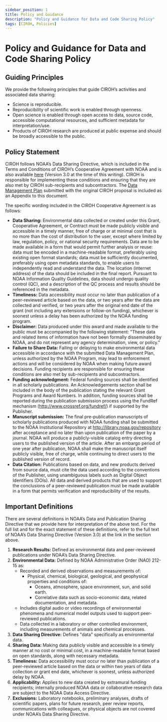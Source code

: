 ```yaml
---
sidebar_position: 1
title: Policy and Guidance
description: "Policy and Guidance for Data and Code Sharing Policy"
tags: [CIROH, Policies]
---
```


# Policy and Guidance for Data and Code Sharing Policy

## Guiding Principles
We provide the following principles that guide CIROH’s activities and associated data sharing:
- Science is reproducible.
- Reproducibility of scientific work is enabled through openness.
- Open science is enabled through open access to data, source code, accessible computational resources, and sufficient metadata for interpretation/use.
- Products of CIROH research are produced at public expense and should be broadly accessible to the public.

## Policy Statement
CIROH follows NOAA’s Data Sharing Directive, which is included in the Terms and Conditions of CIROH’s Cooperative Agreement with NOAA and is also available [here](https://nosc.noaa.gov/EDMC/PD.DSP.php) (Version 3.0 at the time of this writing). CIROH is responsible for implementing these conditions and ensuring that they are also met by CIROH sub-recipients and subcontractors. The [Data Management Plan](/files/CIROH_Data_Management_Plan.pdf) submitted with the original CIROH proposal is included as an Appendix to this document.

The specific wording included in the CIROH Cooperative Agreement is as follows:

- **Data Sharing:** Environmental data collected or created under this Grant, Cooperative Agreement, or Contract must be made publicly visible and accessible in a timely manner, free of charge or at minimal cost that is no more than the cost of distribution to the user, except where limited by law, regulation, policy, or national security requirements. Data are to be made available in a form that would permit further analysis or reuse: data must be encoded in a machine-readable format, preferably using existing open format standards; data must be sufficiently documented, preferably using open metadata standards, to enable users to independently read and understand the data. The location (internet address) of the data should be included in the final report. Pursuant to NOAA Information Quality Guidelines, data should undergo quality control (QC), and a description of the QC process and results should be referenced in the metadata.
- **Timeliness:** Data accessibility must occur no later than publication of a peer-reviewed article based on the data, or two years after the data are collected and verified, or two years after the original end date of the grant (not including any extensions or follow-on funding), whichever is soonest unless a delay has been authorized by the NOAA funding program.
- **Disclaimer:** Data produced under this award and made available to the public must be accompanied by the following statement: "These data and related items of information have not been formally disseminated by NOAA, and do not represent any agency determination, view, or policy."
- **Failure to Share Data:** Failing or delaying to make environmental data accessible in accordance with the submitted Data Management Plan, unless authorized by the NOAA Program, may lead to enforcement actions and will be considered by NOAA when making future award decisions. Funding recipients are responsible for ensuring these conditions are also met by sub-recipients and subcontractors.
- **Funding acknowledgment:** Federal funding sources shall be identified in all scholarly publications. An Acknowledgements section shall be included in the body of the publication stating the relevant Grant Programs and Award Numbers. In addition, funding sources shall be reported during the publication submission process using the FundRef mechanism (http://www.crossref.org/fundref/) if supported by the Publisher.
- **Manuscript submission:** The final pre-publication manuscripts of scholarly publications produced with NOAA funding shall be submitted to the NOAA Institutional Repository at http://library.noaa.gov/repository after acceptance and no later than upon publication of the paper by a journal. NOAA will produce a publicly-visible catalog entry directing users to the published version of the article. After an embargo period of one year after publication, NOAA shall make the manuscript itself publicly visible, free of charge, while continuing to direct users to the published version of record.
- **Data Citation:** Publications based on data, and new products derived from source data, must cite the data used according to the conventions of the Publisher, using unambiguous labels such as Digital Object Identifiers (DOIs). All data and derived products that are used to support the conclusions of a peer-reviewed publication must be made available in a form that permits verification and reproducibility of the results.

## Important Definitions

There are several definitions in NOAA’s Data and Publication Sharing Directive that we provide here for interpretation of the above text. For the full list and for the exact statement of these definitions, refer to the full text of NOAA’s Data Sharing Directive (Version 3.0) at the link in the section above.

1. **Research Results:** Defined as environmental data and peer-reviewed publications under NOAA’s Data Sharing Directive.
2. **Environmental Data:** Defined by NOAA Administrative Order (NAO) 212-15 as:
   - Recorded and derived observations and measurements of:
     - Physical, chemical, biological, geological, and geophysical properties and conditions of:
       - Oceans, atmosphere, space environment, sun, and solid earth.
        - Correlative data such as socio-economic data, related documentation, and metadata.
   - Includes digital audio or video recordings of environmental phenomena and numerical model outputs used to support peer-reviewed publications.
   - Data collected in a laboratory or other controlled environment, including measurements of animals and chemical processes.
3. **Data Sharing Directive:** Defines "data" specifically as environmental data.
4. **Sharing Data:** Making data publicly visible and accessible in a timely manner at no cost or minimal cost, in a machine-readable format based on open standards, along with necessary metadata.
5. **Timeliness:** Data accessibility must occur no later than publication of a peer-reviewed article based on the data or within two years of data collection or grant end date, whichever is soonest, unless authorized delay by NOAA.
6. **Applicability:** Applies to new data created by extramural funding recipients; internally produced NOAA data or collaborative research data are subject to the NOAA Data Access Directive.
7. **Exclusions:** Laboratory notebooks, preliminary analyses, drafts of scientific papers, plans for future research, peer review reports, communications with colleagues, or physical objects are not covered under NOAA’s Data Sharing Directive.
